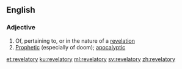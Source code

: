 ==English==

===Adjective===
{{en-adj}}

# Of, pertaining to, or in the nature of a [[revelation]]
# [[prophetic|Prophetic]] (especially of doom); [[apocalyptic]]

[[et:revelatory]]
[[ku:revelatory]]
[[ml:revelatory]]
[[sv:revelatory]]
[[zh:revelatory]]